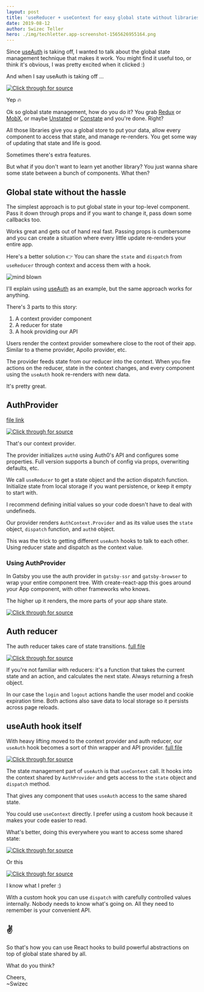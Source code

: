 ```yaml
---
layout: post
title: 'useReducer + useContext for easy global state without libraries'
date: 2019-08-12
author: Swizec Teller
hero: ./img/techletter.app-screenshot-1565626955164.png
---
```

Since [useAuth](https://github.com/Swizec/useAuth) is taking off, I wanted to talk about the global state management technique that makes it work. You might find it useful too, or think it's obvious, I was pretty excited when it clicked :)





And when I say useAuth is taking off ...





[![Click through for source](./img/techletter.app-screenshot-1565626955164.png)](https://twitter.com/Swizec/status/1160070774448726016)





Yep 🔥



Ok so global state management, how do you do it? You grab [Redux](https://github.com/reduxjs/redux) or [MobX](https://github.com/mobxjs/mobx), or maybe [Unstated](https://github.com/jamiebuilds/unstated) or [Constate](https://github.com/diegohaz/constate) and you're done. Right?



All those libraries give you a global store to put your data, allow every component to access that state, and manage re-renders. You get some way of updating that state and life is good.



Sometimes there's extra features.



But what if you don't want to learn yet another library? You just wanna share some state between a bunch of components. What then?



## Global state without the hassle



The simplest approach is to put global state in your top-level component. Pass it down through props and if you want to change it, pass down some callbacks too.



Works great and gets out of hand real fast. Passing props is cumbersome and you can create a situation where every little update re-renders your entire app.



Here's a better solution 👉 You can share the `state` and `dispatch` from `useReducer` through context and access them with a hook.



![mind blown](./img/ChfELcI.gif)



I'll explain using [useAuth](https://github.com/Swizec/useAuth) as an example, but the same approach works for anything.



There's 3 parts to this story:



1. A context provider component
2. A reducer for state
3. A hook providing our API



Users render the context provider somewhere close to the root of their app. Similar to a theme provider, Apollo provider, etc.



The provider feeds state from our reducer into the context. When you fire actions on the reducer, state in the context changes, and every component using the `useAuth` hook re-renders with new data.



It's pretty great.



## AuthProvider



[file link](https://github.com/Swizec/useAuth/blob/master/src/AuthProvider.js)



[![Click through for source](./img/techletter.app-screenshot-1565626956122.png)](https://carbon.now.sh/?bg=rgba(255,255,255,1)&t=seti&l=javascript&ds=true&wc=true&wa=true&pv=48px&ph=32px&ln=false&code=%2F%2F%20src%2FAuthProvider.js%0A%0Aconst%20AuthContext%20%3D%20React.createContext(null)%0A%0Aexport%20const%20AuthProvider%20%3D%20(%7B%20children%20%7D)%20%3D%3E%20%7B%0A%20%20const%20auth0%20%3D%20new%20Auth0.WebAuth(%7B%0A%20%20%20%20%2F%2F%20initialization%20stuff%0A%20%20%7D)%0A%0A%20%20const%20%5Bstate%2C%20dispatch%5D%20%3D%20useReducer(authReducer%2C%20%7B%0A%20%20%20%20%2F%2F%20initial%20state%0A%20%20%7D)%0A%0A%20%20return%20(%0A%20%20%20%20%3CAuthContext.Provider%20value%3D%7B%5Bstate%2C%20dispatch%2C%20auth0%5D%7D%3E%0A%20%20%20%20%20%20%7Bchildren%7D%0A%20%20%20%20%3C%2FAuthContext.Provider%3E%0A%20%20)%0A%7D)



That's our context provider.



The provider initializes `auth0` using Auth0's API and configures some properties. Full version supports a bunch of config via props, overwriting defaults, etc.



We call `useReducer` to get a state object and the action dispatch function. Initialize state from local storage if you want persistence, or keep it empty to start with.



I recommend defining initial values so your code doesn't have to deal with undefineds.



Our provider renders `AuthContext.Provider` and as its value uses the `state` object, `dispatch` function, and `auth0` object.



This was the trick to getting different `useAuth` hooks to talk to each other. Using reducer state and dispatch as the context value.



### Using AuthProvider



In Gatsby you use the auth provider in `gatsby-ssr` and `gatsby-browser` to wrap your entire component tree. With create-react-app this goes around your App component, with other frameworks who knows.



The higher up it renders, the more parts of your app share state.



[![Click through for source](./img/techletter.app-screenshot-1565626955924.png)](https://carbon.now.sh/?bg=rgba(255,255,255,1)&t=seti&l=javascript&ds=true&wc=true&wa=true&pv=48px&ph=32px&ln=false&code=%2F%2F%20frontend%2Fgatsby-ssr%0A%2F%2F%20frontend%2Fgatsby-browser%0A%0Aexport%20const%20wrapRootElement%20%3D%20(%7B%20element%20%7D)%20%3D%3E%20(%0A%20%20%3CAuthProvider%3E%7Belement%7D%3C%2FAuthProvider%3E%0A))



## Auth reducer



The auth reducer takes care of state transitions. [full file](https://github.com/Swizec/useAuth/blob/master/src/authReducer.js)



[![Click through for source](./img/techletter.app-screenshot-1565626956251.png)](https://carbon.now.sh/?bg=rgba(255,255,255,1)&t=seti&l=javascript&ds=true&wc=true&wa=true&pv=48px&ph=32px&ln=false&code=%2F%2F%20frontend%2Fsrc%2Fauth.js%0A%0Afunction%20authReducer(state%2C%20action)%20%7B%0A%20%20switch%20(action.type)%20%7B%0A%20%20%20%20case%20%22login%22%3A%0A%20%20%20%20%20%20const%20%7B%20authResult%2C%20user%20%7D%20%3D%20action%0A%20%20%20%20%20%20const%20expiresAt%20%3D%20authResult.expiresIn%20*%201000%20%2B%20new%20Date().getTime()%0A%0A%20%20%20%20%20%20localStorage.setItem(%22expires_at%22%2C%20JSON.stringify(expiresAt))%0A%20%20%20%20%20%20localStorage.setItem(%22user%22%2C%20JSON.stringify(user))%0A%0A%20%20%20%20%20%20return%20%7B%20user%2C%20expiresAt%20%7D%0A%20%20%20%20case%20%22logout%22%3A%0A%20%20%20%20%20%20localStorage.removeItem(%22expires_at%22)%0A%20%20%20%20%20%20localStorage.removeItem(%22user%22)%0A%0A%20%20%20%20%20%20return%20%7B%20user%3A%20%7B%7D%2C%20expiresAt%3A%20null%20%7D%0A%20%20%20%20default%3A%0A%20%20%20%20%20%20return%20state%0A%20%20%7D%0A%7D)



If you're not familiar with reducers: it's a function that takes the current state and an action, and calculates the next state. Always returning a fresh object.



In our case the `login` and `logout` actions handle the user model and cookie expiration time. Both actions also save data to local storage so it persists across page reloads.



## useAuth hook itself



With heavy lifting moved to the context provider and auth reducer, our `useAuth` hook becomes a sort of thin wrapper and API provider. [full file](https://github.com/Swizec/useAuth/blob/master/src/useAuth.js)



[![Click through for source](./img/techletter.app-screenshot-1565626956395.png)](https://carbon.now.sh/?bg=rgba(255,255,255,1)&t=seti&l=javascript&ds=true&wc=true&wa=true&pv=48px&ph=32px&ln=false&code=%2F%2F%20src%2FuseAuth.js%0A%0Aexport%20const%20useAuth%20%3D%20()%20%3D%3E%20%7B%0A%20%20%20%20%2F%2F%20this%20is%20the%20state%20stuff%0A%20%20%20%20const%20%7B%20state%2C%20dispatch%2C%20auth0%20%7D%20%3D%20useContext(%0A%20%20%20%20%20%20%20%20AuthContext%0A%20%20%20%20)%3B%0A%0A%20%20%20%20const%20login%20%3D%20()%20%3D%3E%20%7B%0A%20%20%20%20%20%20%20%20auth0.authorize()%3B%0A%20%20%20%20%7D%3B%0A%0A%20%20%20%20const%20logout%20%3D%20()%20%3D%3E%20%7B%0A%20%20%20%20%20%20%20%20auth0.logout(%7B%0A%20%20%20%20%20%20%20%20%20%20%20%20returnTo%3A%20callback_domain%0A%20%20%20%20%20%20%20%20%7D)%3B%0A%20%20%20%20%20%20%20%20dispatch(%7B%0A%20%20%20%20%20%20%20%20%20%20%20%20type%3A%20%22logout%22%0A%20%20%20%20%20%20%20%20%7D)%3B%0A%0A%20%20%20%20%20%20%20%20%2F%2F%20Return%20to%20the%20homepage%20after%20logout.%0A%20%20%20%20%20%20%20%20navigate(%22%2F%22)%3B%0A%20%20%20%20%7D%3B%0A%0A%20%20%20%2F%2F%20...%0A%0A%20%20%20%20const%20isAuthenticated%20%3D%20()%20%3D%3E%20%7B%0A%20%20%20%20%20%20%20%20return%20state.expiresAt%20%26%26%20new%20Date().getTime()%20%3C%20state.expiresAt%3B%0A%20%20%20%20%7D%3B%0A%0A%20%20%20%20return%20%7B%0A%20%20%20%20%20%20%20%20isAuthenticated%2C%0A%20%20%20%20%20%20%20%20user%3A%20state.user%2C%0A%20%20%20%20%20%20%20%20userId%3A%20state.user%20%3F%20state.user.sub%20%3A%20null%2C%0A%20%20%20%20%20%20%20%20login%2C%0A%20%20%20%20%20%20%20%20logout%2C%0A%20%20%20%20%20%20%20%20handleAuthentication%0A%20%20%20%20%7D%3B%0A%7D%3B)



The state management part of `useAuth` is that `useContext` call. It hooks into the context shared by `AuthProvider` and gets access to the `state` object and `dispatch` method.



That gives any component that uses `useAuth` access to the same shared state.



You could use `useContext` directly. I prefer using a custom hook because it makes your code easier to read.



What's better, doing this everywhere you want to access some shared state:



[![Click through for source](./img/techletter.app-screenshot-1565626956742.png)](https://carbon.now.sh/?bg=rgba(255,255,255,1)&t=seti&l=javascript&ds=true&wc=true&wa=true&pv=48px&ph=32px&ln=false&code=\import%20SomeContext%20from%20'...'%0A%0Aconst%20MyThing%20%3D%20()%20%3D%3E%20%7B%0A%09const%20%5Bstate%2C%20dispatch%5D%20%3D%20useContext(SomeContext)%0A%0A%09%2F%2F%20...%0A%7D)



Or this



[![Click through for source](./img/techletter.app-screenshot-1565626956228.png)](https://carbon.now.sh/?bg=rgba(255,255,255,1)&t=seti&l=javascript&ds=true&wc=true&wa=true&pv=48px&ph=32px&ln=false&code=\import%20useMyContext%0A%0Aconst%20MyThing%20%3D%20()%20%3D%3E%20%7B%0A%09const%20%7B%20doTheThing%20%7D%20%3D%20useMyContext()%0A%7D)



I know what I prefer :)



With a custom hook you can use `dispatch` with carefully controlled values internally. Nobody needs to know what's going on. All they need to remember is your convenient API.



## ✌️



So that's how you can use React hooks to build powerful abstractions on top of global state shared by all.



What do you think?



Cheers,  
~Swizec